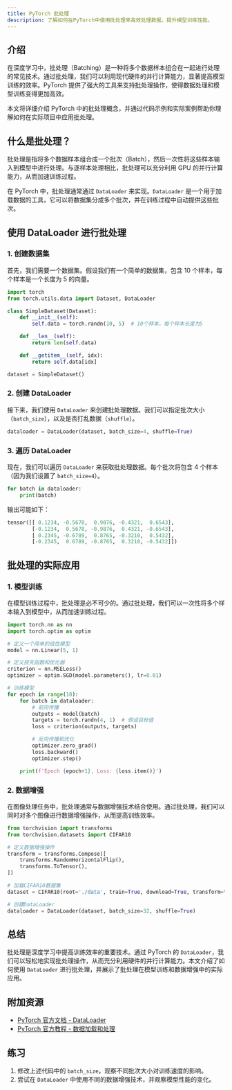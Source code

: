 ```yaml
---
title: PyTorch 批处理
description: 了解如何在PyTorch中使用批处理来高效处理数据，提升模型训练性能。
---
```


## 介绍

在深度学习中，批处理（Batching）是一种将多个数据样本组合在一起进行处理的常见技术。通过批处理，我们可以利用现代硬件的并行计算能力，显著提高模型训练的效率。PyTorch 提供了强大的工具来支持批处理操作，使得数据处理和模型训练变得更加高效。

本文将详细介绍 PyTorch 中的批处理概念，并通过代码示例和实际案例帮助你理解如何在实际项目中应用批处理。

## 什么是批处理？

批处理是指将多个数据样本组合成一个批次（Batch），然后一次性将这些样本输入到模型中进行处理。与逐样本处理相比，批处理可以充分利用 GPU 的并行计算能力，从而加速训练过程。

在 PyTorch 中，批处理通常通过 `DataLoader` 来实现。`DataLoader` 是一个用于加载数据的工具，它可以将数据集分成多个批次，并在训练过程中自动提供这些批次。

## 使用 DataLoader 进行批处理

### 1. 创建数据集

首先，我们需要一个数据集。假设我们有一个简单的数据集，包含 10 个样本，每个样本是一个长度为 5 的向量。

```python
import torch
from torch.utils.data import Dataset, DataLoader

class SimpleDataset(Dataset):
    def __init__(self):
        self.data = torch.randn(10, 5)  # 10个样本，每个样本长度为5

    def __len__(self):
        return len(self.data)

    def __getitem__(self, idx):
        return self.data[idx]

dataset = SimpleDataset()
```

### 2. 创建 DataLoader

接下来，我们使用 `DataLoader` 来创建批处理数据。我们可以指定批次大小（`batch_size`），以及是否打乱数据（`shuffle`）。

```python
dataloader = DataLoader(dataset, batch_size=4, shuffle=True)
```

### 3. 遍历 DataLoader

现在，我们可以遍历 `DataLoader` 来获取批处理数据。每个批次将包含 4 个样本（因为我们设置了 `batch_size=4`）。

```python
for batch in dataloader:
    print(batch)
```

输出可能如下：

```python
tensor([[ 0.1234, -0.5678,  0.9876, -0.4321,  0.6543],
        [-0.1234,  0.5678, -0.9876,  0.4321, -0.6543],
        [ 0.2345, -0.6789,  0.8765, -0.3210,  0.5432],
        [-0.2345,  0.6789, -0.8765,  0.3210, -0.5432]])
```

## 批处理的实际应用

### 1. 模型训练

在模型训练过程中，批处理是必不可少的。通过批处理，我们可以一次性将多个样本输入到模型中，从而加速训练过程。

```python
import torch.nn as nn
import torch.optim as optim

# 定义一个简单的线性模型
model = nn.Linear(5, 1)

# 定义损失函数和优化器
criterion = nn.MSELoss()
optimizer = optim.SGD(model.parameters(), lr=0.01)

# 训练模型
for epoch in range(10):
    for batch in dataloader:
        # 前向传播
        outputs = model(batch)
        targets = torch.randn(4, 1)  # 假设目标值
        loss = criterion(outputs, targets)

        # 反向传播和优化
        optimizer.zero_grad()
        loss.backward()
        optimizer.step()

    print(f'Epoch {epoch+1}, Loss: {loss.item()}')
```

### 2. 数据增强

在图像处理任务中，批处理通常与数据增强技术结合使用。通过批处理，我们可以同时对多个图像进行数据增强操作，从而提高训练效率。

```python
from torchvision import transforms
from torchvision.datasets import CIFAR10

# 定义数据增强操作
transform = transforms.Compose([
    transforms.RandomHorizontalFlip(),
    transforms.ToTensor(),
])

# 加载CIFAR10数据集
dataset = CIFAR10(root='./data', train=True, download=True, transform=transform)

# 创建DataLoader
dataloader = DataLoader(dataset, batch_size=32, shuffle=True)
```

## 总结

批处理是深度学习中提高训练效率的重要技术。通过 PyTorch 的 `DataLoader`，我们可以轻松地实现批处理操作，从而充分利用硬件的并行计算能力。本文介绍了如何使用 `DataLoader` 进行批处理，并展示了批处理在模型训练和数据增强中的实际应用。

## 附加资源

- [PyTorch 官方文档 - DataLoader](https://pytorch.org/docs/stable/data.html)
- [PyTorch 官方教程 - 数据加载和处理](https://pytorch.org/tutorials/beginner/data_loading_tutorial.html)

## 练习

1. 修改上述代码中的 `batch_size`，观察不同批次大小对训练速度的影响。
2. 尝试在 `DataLoader` 中使用不同的数据增强技术，并观察模型性能的变化。